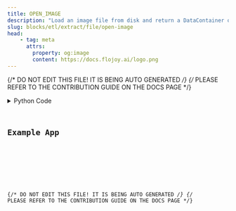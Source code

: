 ```yaml
---
title: OPEN_IMAGE
description: "Load an image file from disk and return a DataContainer of type 'image'."
slug: blocks/etl/extract/file/open-image
head:
    - tag: meta
      attrs:
        property: og:image
        content: https://docs.flojoy.ai/logo.png
---
```


{/* DO NOT EDIT THIS FILE! IT IS BEING AUTO GENERATED */}
{/* PLEASE REFER TO THE CONTRIBUTION GUIDE ON THE DOCS PAGE */}


<DownloadStudioBanner />
<PythonDocsDisplay docstring={block_data["docstring"]} />
<details>
<summary>Python Code</summary>



<Code code={pythonCode} lang="py" wrap theme="dracula" />

[Find this Flojoy Block on GitHub](https://github.com/flojoy-ai/blocks/blob/main/blocks/ETL/EXTRACT/FILE/OPEN_IMAGE/OPEN_IMAGE.py)

</details>

## Example App


<GetHelpWidget />


<AppDisplay app={app} blockName="OPEN_IMAGE" client:visible />


<Example />

{/* DO NOT EDIT THIS FILE! IT IS BEING AUTO GENERATED */}
{/* PLEASE REFER TO THE CONTRIBUTION GUIDE ON THE DOCS PAGE */}
